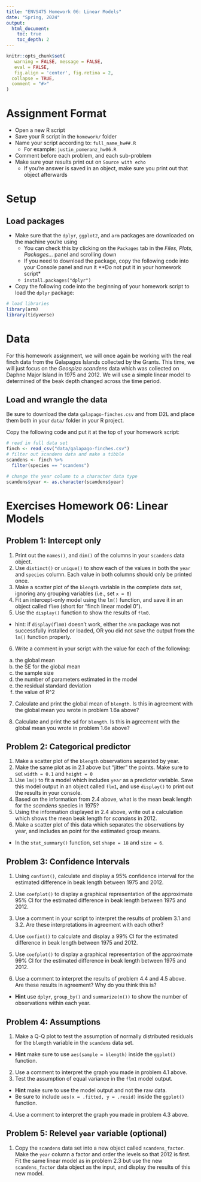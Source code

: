 ```yaml
---
title: "ENVS475 Homework 06: Linear Models"
date: "Spring, 2024"
output: 
  html_document:
    toc: true
    toc_depth: 2
---
```


```r
knitr::opts_chunk$set(
   warning = FALSE, message = FALSE,
   eval = FALSE,
   fig.align = 'center', fig.retina = 2,
  collapse = TRUE,
  comment = "#>"
)
```



# Assignment Format

* Open a new R script
* Save your R script in the `homework/` folder
* Name your script according to: `full_name_hw##.R`
  + For example: `justin_pomeranz_hw06.R`
* Comment before each problem, and each sub-problem
* Make sure your results print out on `Source with echo`
  + If you're answer is saved in an object, make sure you print out that object afterwards
  
# Setup

## Load packages

* Make sure that the `dplyr`, `ggplot2`, and `arm` packages are downloaded on the machine you're using
  + You can check this by clicking on the `Packages` tab in the *Files, Plots, Packages...* panel and scrolling down
  + If you need to download the package, copy the following code into your Console panel and run it **Do not put it in your homework script*
  + `install.packages("dplyr")` 
* Copy the following code into the beginning of your homework script to load the `dplyr` package:
```r
# load libraries
library(arm)
library(tidyverse)
```

# Data

For this homework assignment, we will once again be working with the real finch data from the Galapagos Islands collected by the Grants. This time, we will just focus on the *Geospiza scandens* data which was collected on Daphne Major Island in 1975 and 2012. We will use a simple linear model to determined of the beak depth changed across the time period. 

## Load and wrangle the data

Be sure to download the data `galapago-finches.csv` and from D2L and place them both in your `data/` folder in your R project. 

Copy the following code and put it at the top of your homework script:

```r
# read in full data set
finch <- read_csv("data/galapago-finches.csv")
# filter out scandens data and make a tibble
scandens <- finch %>%
  filter(species == "scandens") 

# change the year column to a character data type
scandens$year <- as.character(scandens$year)

```



# Exercises Homework 06: Linear Models

## Problem 1: Intercept only

1. Print out the `names()`, and `dim()` of the columns in your `scandens` data object.  
2. Use `distinct()` or `unique()` to show each of the values in both the `year` and `species` column. Each value in both columns should only be printed once.  
3. Make a scatter plot of the `blength` variable in the complete data set, ignoring any grouping variables (i.e., set `x = 0`)  
4. Fit an intercept-only model using the `lm()` function, and save it in an object called `flm0` (short for "finch linear model 0").  
5. Use the `display()` function to show the results of `flm0`.  
  + hint: if `display(flm0)` doesn't work, either the `arm` package was not successfully installed or loaded, OR you did not save the output from the `lm()` function properly.  
  
6. Write a comment in your script with the value for each of the following: 
  a. the global mean  
  b. the SE for the global mean  
  c. the sample size  
  d. the number of parameters estimated in the model  
  e. the residual standard deviation  
  f. the value of R^2  
  
7. Calculate and print the global mean of `blength`. Is this in agreement with the global mean you wrote in problem 1.6a  above?  

8. Calculate and print the sd for `blength`. Is this in agreement with the global mean you wrote in problem 1.6e above?  

## Problem 2: Categorical predictor  

1. Make a scatter plot of the `blength` observations separated by year.  
2. Make the same plot as in 2.1 above but "jitter" the points. Make sure to set `width = 0.1` and `height = 0`  
3. Use `lm()` to fit a model which includes `year` as a predictor variable. Save this model output in an object called `flm1`, and use `display()` to print out the results in your console.  
5. Based on the information from 2.4 above, what is the mean beak length for the *scandens* species in 1975?  
6. Using the information displayed in 2.4 above, write out a calculation which shows the mean beak length for *scandens* in 2012.  
7. Make a scatter plot of this data which separates the observations by year, and includes an point for the estimated group means.  
  + In the `stat_summary()` function, set `shape = 18` and `size = 6`.  
  
## Problem 3: Confidence Intervals  
1. Using `confint()`, calculate and display a 95% confidence interval for the estimated difference in beak length between 1975 and 2012.  
2. Use `coefplot()` to display a graphical representation of the approximate 95% CI for the estimated difference in beak length between 1975 and 2012.  

3. Use a comment in your script to interpret the results of problem 3.1 and 3.2. Are these interpretations in agreement with each other?  

4. Use `confint()` to calculate and display a 99% CI for the estimated difference in beak length between 1975 and 2012.  
5. Use `coefplot()` to display a graphical representation of the approximate 99% CI for the estimated difference in beak length between 1975 and 2012.  
6. Use a comment to interpret the results of problem 4.4 and 4.5 above. Are these results in agreement? Why do you think this is?  
+ **Hint** use `dplyr`, `group_by()` and `summarize(n())` to show the number of observations within each year.  

## Problem 4: Assumptions  

1. Make a Q-Q plot to test the assumption of normally distributed residuals for the `blength` variable in the `scandens` data set.  
  + **Hint** make sure to use `aes(sample = blength)` inside the `ggplot()` function.  
2. Use a comment to interpret the graph you made in problem 4.1 above.  
3. Test the assumption of equal variance in the `flm1` model output.  
  + **Hint** make sure to use the model output and not the raw data.  
  + Be sure to include `aes(x = .fitted, y = .resid)` inside the `ggplot()` function.  
4. Use a comment to interpret the graph you made in problem 4.3 above.  

## Problem 5: Relevel `year` variable (optional)
1. Copy the `scandens` data set into a new object called `scandens_factor`. Make the `year` column a factor and order the levels so that 2012 is first. Fit the same linear model as in problem 2.3 but use the new `scandens_factor` data object as the input, and display the results of this new model.  


